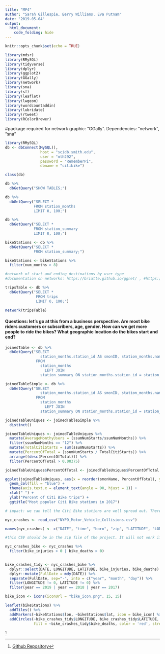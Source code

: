 ```yaml
---
title: "MP4"
author: "Sarah Gillespie, Berry Williams, Eva Putnam"
date: "2019-05-04"
output: 
  html_document:
    code_folding: hide
---
```


```r
knitr::opts_chunk$set(echo = TRUE)
```


```r
library(mdsr)
library(RMySQL)
library(tidyverse)
library(dplyr)
library(ggplot2)
library(GGally)
library(network)
library(sna)
library(sf)
library(leaflet)
library(lwgeom)
library(wordcountaddin)
library(lubridate)
library(rtweet)
library(RColorBrewer)
```

#package required for network graphic: "GGally". Dependencies: "network", "sna"

```r
library(RMySQL)
db <- dbConnect(MySQL(), 
                host = "scidb.smith.edu", 
                user = "mth292", 
                password = "RememberPi", 
                dbname = "citibike")

class(db)

```

```r
db %>%
  dbGetQuery("SHOW TABLES;")

db %>%
  dbGetQuery("SELECT * 
             FROM station_months
             LIMIT 0, 100;")

db %>%
  dbGetQuery("SELECT * 
             FROM station_summary
             LIMIT 0, 100;")

bikeStations <- db %>%
  dbGetQuery("SELECT *
             FROM station_summary;")

bikeStations <- bikeStations %>%
  filter(num_months > 8)

```

```r
#network of start and ending destinations by user type
#documentation on networks: https://briatte.github.io/ggnet/ , #https://cran.r-project.org/web/packages/ggnetwork/vignettes/ggnetwork.html

tripsTable <- db %>%
  dbGetQuery("SELECT * 
              FROM trips
              LIMIT 0, 100;")

network(tripsTable)

```

#### Questions: let's go at this from a business perspective. Are most bike riders customers or subscribers, age, gender. How can we get more people to ride the bikes? What geographic location do the bikes start and end?

```r

joinedTable <- db %>%
  dbGetQuery("SELECT
                station_months.station_id AS smonID, station_months.name AS smonName, station_months.num_starts AS smonNumStarts, station_months.num_stops AS smonNumStops, station_summary.num_months AS ssumNumMonths, station_summary.num_starts AS ssumNumStarts, station_summary.num_stops AS ssumNumStops
              FROM
                station_months
                  LEFT JOIN
                station_summary ON station_months.station_id = station_summary.station_id;")
```

```r
joinedTableSimple <- db %>%
  dbGetQuery("SELECT
                station_months.station_id AS smonID, station_months.name AS smonName, station_summary.num_months AS ssumNumMonths, station_summary.num_starts AS ssumNumStarts, station_summary.num_stops AS ssumNumStops
              FROM
                station_months
                  LEFT JOIN
                station_summary ON station_months.station_id = station_summary.station_id;")

joinedTableUniques <- joinedTableSimple %>%
  distinct()

joinedTableUniques <- joinedTableUniques %>%
  mutate(AverageMonthyUsers = (ssumNumStarts/ssumNumMonths)) %>%
  filter(ssumNumMonths == "12") %>%
  mutate(TotalCitiStarts = sum(ssumNumStarts)) %>%
  mutate(PercentOfTotal = (ssumNumStarts / TotalCitiStarts)) %>%
  arrange((desc(PercentOfTotal))) %>%
  filter(PercentOfTotal > 0.00375)

joinedTableUniques$PercentOfTotal <- joinedTableUniques$PercentOfTotal * 100

```

```r

ggplot(joinedTableUniques, aes(x = reorder(smonName, PercentOfTotal), y = PercentOfTotal)) + 
  geom_col(fill = "blue") + 
  theme(axis.text.x = element_text(angle = 90, hjust = 1)) + 
  xlab(" ") + 
  ylab("Percent of Citi Bike trips") + 
  ggtitle("Most popular Citi Bike stations in 2017")

# impact: we can tell the Citi Bike stations are well spread out. There aren't any stations that are excessively impacted, although there are some lesser used ones.

```


```r
nyc_crashes <- read_csv("NYPD_Motor_Vehicle_Collisions.csv")

names(nyc_crashes) <- c("DATE", "time", "boro", "zip", "LATITUDE", "LONGITUDE", "LOCATION", "on_st", "cross_st", "off_st", "pers_inj", "pers_killed", "ped_inj", "ped_killed", "bike_injuries", "bike_deaths", "motorists_inj", "motorists_killed", "v1", "v2", "v3", "v4", "v5", "unique_key", "vtype1", "vtype2", "vtype3", "vtype4", "vtype5")

#this CSV should be in the zip file of the project. It will not work if it is not in the zip file.
```


```r
nyc_crashes_bike <- nyc_crashes %>%
  filter(bike_injuries > 0 | bike_deaths > 0) 
  
```


```r
bike_crashes_tidy <- nyc_crashes_bike %>%
  dplyr::select(DATE, LONGITUDE, LATITUDE, bike_injuries, bike_deaths) %>%
  dplyr::mutate(FullDate = mdy(DATE)) %>%
  separate(FullDate, sep="-", into = c("year", "month", "day")) %>%
  filter(LONGITUDE != 0, LATITUDE != 0) %>%
  filter(year == 2019 | year == 2018 | year == 2017)
```


```r
bike_icon <- icons(iconUrl = "bike_icon.png", 15, 15)
```


```r
leaflet(bikeStations) %>%
  addTiles() %>%
  addMarkers(~bikeStations$lon, ~bikeStations$lat, icon = bike_icon) %>%
  addCircles(~bike_crashes_tidy$LONGITUDE, bike_crashes_tidy$LATITUDE, weight = 1.5, radius = 20,
             fill = ~bike_crashes_tidy$bike_deaths, color = 'red', stroke = TRUE, fillOpacity = 1)
```

^[[Github Repository](https://github.com/SarahGillespie/sds192-mp4)
]
